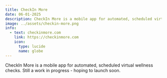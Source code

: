 ```yaml
---
title: CheckIn More
date: 06-01-2025
description: CheckIn More is a mobile app for automated, scheduled virtual wellness checks.
image: ../assets/checkin-more.png
info:
  - text: checkinmore.com
    link: https://checkinmore.com
    icon:
      type: lucide
      name: globe
---
```


CheckIn More is a mobile app for automated, scheduled virtual wellness checks. Still a work in progress - hoping to launch soon.
